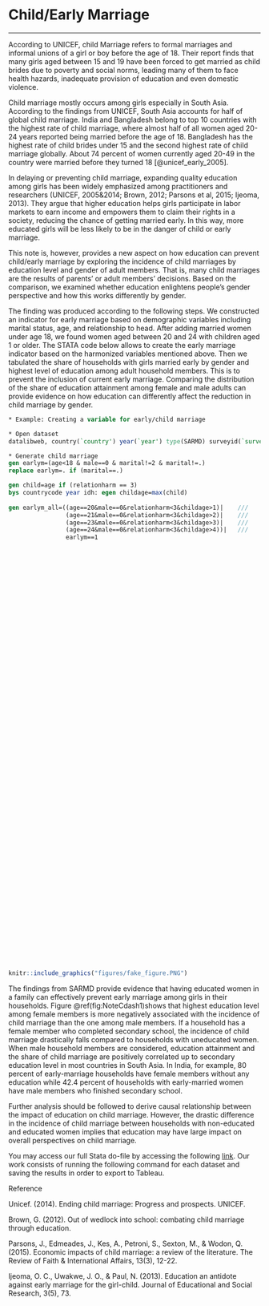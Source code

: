 # Child/Early Marriage {#note-childmarriage}
***

According to UNICEF, child Marriage refers to formal marriages and informal unions of a girl or boy before the age of 18. Their report finds that many girls aged between 15 and 19 have been forced to get married as child brides due to poverty and social norms, leading many of them to face health hazards, inadequate provision of education and even domestic violence.

Child marriage mostly occurs among girls especially in South Asia. According to the findings from UNICEF, South Asia accounts for half of global child marriage. India and Bangladesh belong to top 10 countries with the highest rate of child marriage, where almost half of all women aged 20-24 years reported being married before the age of 18. Bangladesh has the highest rate of child brides under 15 and the second highest rate of child marriage globally. About 74 percent of women currently aged 20-49 in the country were married before they turned 18 [@unicef_early_2005].

In delaying or preventing child marriage, expanding quality education among girls has been widely emphasized among practitioners and researchers (UNICEF, 2005&2014; Brown, 2012; Parsons et al, 2015; Ijeoma, 2013). They argue that higher education helps girls participate in labor markets to earn income and empowers them to claim their rights in a society, reducing the chance of getting married early. In this way, more educated girls will be less likely to be in the danger of child or early marriage. 

This note is, however, provides a new aspect on how education can prevent child/early marriage by exploring the incidence of child marriages by education level and gender of adult members. That is, many child marriages are the results of parents' or adult members' decisions. Based on the comparison, we examined whether education enlightens people's gender perspective and how this works differently by gender. 

The finding was produced according to the following steps. We constructed an indicator for early marriage based on demographic variables including marital status, age, and relationship to head. After adding married women under age 18, we found women aged between 20 and 24 with children aged 1 or older. The STATA code below allows to create the early marriage indicator based on the harmonized variables mentioned above. Then we tabulated the share of households with girls married early by gender and highest level of education among adult household members. This is to prevent the inclusion of current early marriage. Comparing the distribution of the share of education attainment among female and male adults can provide evidence on how education can differently affect the reduction in child marriage by gender. 


```stata
* Example: Creating a variable for early/child marriage

* Open dataset
datalibweb, country(`country') year(`year') type(SARMD) surveyid(`surveyid') clear 

* Generate child marriage
gen earlym=(age<18 & male==0 & marital!=2 & marital!=.)
replace earlym=. if (marital==.)

gen child=age if (relationharm == 3)
bys countrycode year idh: egen childage=max(child)
 
gen earlym_all=((age==20&male==0&relationharm<3&childage>1)|	///
				(age==21&male==0&relationharm<3&childage>2)|	///
				(age==23&male==0&relationharm<3&childage>3)|	///
				(age==24&male==0&relationharm<3&childage>4))|	///
				earlym==1
```

<script type='text/javascript' src='https://tab.worldbank.org/javascripts/api/viz_v1.js'></script><div class='tableauPlaceholder' style='width: 700px; height: 827px;'><object class='tableauViz' width='700' height='827' style='display:none;'><param name='host_url' value='https%3A%2F%2Ftab.worldbank.org%2F' /> <param name='embed_code_version' value='3' /> <param name='site_root' value='&#47;t&#47;WBG' /><param name='name' value='SAR_MNA_NoteC&#47;1' /><param name='tabs' value='no' /><param name='toolbar' value='yes' /><param name='showAppBanner' value='false' /><param name='filter' value='iframeSizedToWindow=true' /></object></div>

```{r NoteCdash1,  echo=FALSE, fig.cap = "Early Marriage and Education Level of Household Members", out.height='10%', fig.align = 'left'}
knitr::include_graphics("figures/fake_figure.PNG")
```

The findings from SARMD provide evidence that having educated women in a family can effectively prevent early marriage among girls in their households. Figure \@ref(fig:NoteCdash1)shows that highest education level among female members is more negatively associated with the incidence of child marriage than the one among male members. If a household has a female member who completed secondary school, the incidence of child marriage drastically falls compared to households with uneducated women. When male household members are considered, education attainment and the share of child marriage are positively correlated up to secondary education level in most countries in South Asia. In India, for example, 80 percent of early-marriage households have female members without any education while 42.4 percent of households with early-married women have male members who finished secondary school. 

Further analysis should be followed to derive causal relationship between the impact of education on child marriage. However, the drastic difference in the incidence of child marriage between households with non-educated and educated women implies that education may have large impact on overall perspectives on child marriage.

You may access our full Stata do-file by accessing the following [link](https://github.com/randrescastaneda/SARMD_guidelines/blob/master/shareable_dofiles/maritalstatus.do). Our work consists of running the following command for each dataset and saving the results in order to export to Tableau. 

Reference 

Unicef. (2014). Ending child marriage: Progress and prospects. UNICEF.

Brown, G. (2012). Out of wedlock into school: combating child marriage through education.

Parsons, J., Edmeades, J., Kes, A., Petroni, S., Sexton, M., & Wodon, Q. (2015). Economic impacts of child marriage: a review of the literature. The Review of Faith & International Affairs, 13(3), 12-22.

Ijeoma, O. C., Uwakwe, J. O., & Paul, N. (2013). Education an antidote against early marriage for the girl-child. Journal of Educational and Social Research, 3(5), 73.